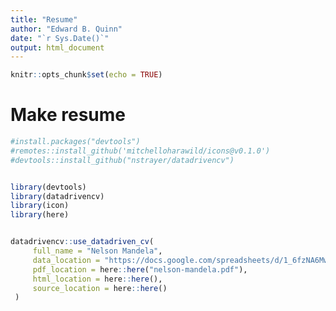 ```yaml
---
title: "Resume"
author: "Edward B. Quinn"
date: "`r Sys.Date()`"
output: html_document
---
```


```r
knitr::opts_chunk$set(echo = TRUE)
```

# Make resume

```r

#install.packages("devtools")
#remotes::install_github('mitchelloharawild/icons@v0.1.0')
#devtools::install_github("nstrayer/datadrivencv")


library(devtools)
library(datadrivencv)
library(icon)
library(here)



```


```r

datadrivencv::use_datadriven_cv(
     full_name = "Nelson Mandela",
     data_location = "https://docs.google.com/spreadsheets/d/1_6fzNA6MwDSjUBXjjV7ThJfKEYj8xxJO9i09IV1cVVY/edit#gid=917338460",
     pdf_location = here::here("nelson-mandela.pdf"),
     html_location = here::here(),
     source_location = here::here()
 )

```

